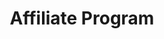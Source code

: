---
title: "Affiliate Program"
description: "Earn commissions from referral wagers."
icon: "share"
---